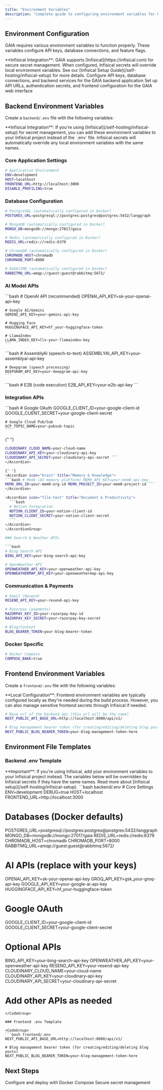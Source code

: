 ```yaml
---
title: "Environment Variables"
description: "Complete guide to configuring environment variables for GAIA"
---
```


## Environment Configuration

GAIA requires various environment variables to function properly. These variables configure API keys, database connections, and feature flags.

<Info>
**Infisical Integration**: GAIA supports [Infisical](https://infisical.com) for secure secret management. When configured, Infisical secrets will override local environment variables. See our [Infisical Setup Guide](/self-hosting/infisical-setup) for more details.
</Info>

<CardGroup cols={2}>
  <Card title="Backend Environment Variables">
    Configure API keys, database connections, and backend services for the GAIA backend application
  </Card>
  <Card title="Frontend Environment Variables">
    Set up API URLs, authentication secrets, and frontend configuration for the GAIA web interface
  </Card>
</CardGroup>


## Backend Environment Variables

Create a `backend/.env` file with the following variables:

<Note>
**Infisical Integration**: If you're using [Infisical](/self-hosting/infisical-setup) for secret management, you can add these environment variables to your Infisical project instead of the `.env` file. Infisical secrets will automatically override any local environment variables with the same names.
</Note>

### Core Application Settings

```bash
# Application Environment
ENV=development
HOST=localhost
FRONTEND_URL=http://localhost:3000
DISABLE_PROFILING=true
```

### Database Configuration

```bash
# PostgreSQL (automatically configured in Docker)
POSTGRES_URL=postgresql://postgres:postgres@postgres:5432/langgraph

# MongoDB (automatically configured in Docker)
MONGO_DB=mongodb://mongo:27017/gaia

# Redis (automatically configured in Docker)
REDIS_URL=redis://redis:6379

# ChromaDB (automatically configured in Docker)
CHROMADB_HOST=chromadb
CHROMADB_PORT=8000

# RabbitMQ (automatically configured in Docker)
RABBITMQ_URL=amqp://guest:guest@rabbitmq:5672/
```

### AI Model APIs

<AccordionGroup>
  <Accordion icon="brain" title="OpenAI & Language Models">
    ```bash
    # OpenAI API (recommended)
    OPENAI_API_KEY=sk-your-openai-api-key

    # Google AI/Gemini
    GEMINI_API_KEY=your-gemini-api-key

    # Hugging Face
    HUGGINGFACE_API_KEY=hf_your-huggingface-token

    # LlamaIndex
    LLAMA_INDEX_KEY=llx-your-llamaindex-key
    ```

  </Accordion>

  <Accordion icon="microphone" title="Speech & Audio APIs">
    ```bash
    # AssemblyAI (speech-to-text)
    ASSEMBLYAI_API_KEY=your-assemblyai-api-key

    # Deepgram (speech processing)
    DEEPGRAM_API_KEY=your-deepgram-api-key
    ```

  </Accordion>

  <Accordion icon="code" title="Code Execution">
    ```bash
    # E2B (code execution)
    E2B_API_KEY=your-e2b-api-key
    ```
  </Accordion>
</AccordionGroup>

### Integration APIs

<AccordionGroup>
  <Accordion icon="google" title="Google Services">
    ```bash
    # Google OAuth
    GOOGLE_CLIENT_ID=your-google-client-id
    GOOGLE_CLIENT_SECRET=your-google-client-secret

    # Google Cloud Pub/Sub
    GCP_TOPIC_NAME=your-pubsub-topic
    ```

  </Accordion>

{" "}
<Accordion icon="cloud" title="Cloud Services">
  ```bash # Cloudinary (image/video management)
  CLOUDINARY_CLOUD_NAME=your-cloud-name
  CLOUDINARY_API_KEY=your-cloudinary-api-key
  CLOUDINARY_API_SECRET=your-cloudinary-api-secret ```
</Accordion>

{" "}
<Accordion icon="brain" title="Memory & Knowledge">
  ```bash # Mem0 (AI memory platform) MEM0_API_KEY=your-mem0-api-key
  MEM0_ORG_ID=your-mem0-org-id MEM0_PROJECT_ID=your-mem0-project-id ```
</Accordion>

  <Accordion icon="file-text" title="Document & Productivity">
    ```bash
    # Notion Integration
    NOTION_CLIENT_ID=your-notion-client-id
    NOTION_CLIENT_SECRET=your-notion-client-secret
    ```
  </Accordion>
</AccordionGroup>

### Search & Weather APIs

```bash
# Bing Search API
BING_API_KEY=your-bing-search-api-key

# OpenWeather API
OPENWEATHER_API_KEY=your-openweather-api-key
OPENWEATHERMAP_API_KEY=your-openweathermap-api-key
```

### Communication & Payments

```bash
# Email (Resend)
RESEND_API_KEY=your-resend-api-key

# Razorpay (payments)
RAZORPAY_KEY_ID=your-razorpay-key-id
RAZORPAY_KEY_SECRET=your-razorpay-key-secret

# Blog/Content
BLOG_BEARER_TOKEN=your-blog-bearer-token
```

### Docker Specific

```bash
# Docker Compose
COMPOSE_BAKE=true
```

## Frontend Environment Variables

Create a `frontend/.env` file with the following variables:

<Note>
**Local Configuration**: Frontend environment variables are typically configured locally as they're needed during the build process. However, you can also manage sensitive frontend secrets through Infisical if needed.
</Note>

```bash
# Base url of the backend api (this url will be the same)
NEXT_PUBLIC_API_BASE_URL=http://localhost:8000/api/v1/

# Blog management bearer token (for creating/editing/deleting blog posts)
NEXT_PUBLIC_BLOG_BEARER_TOKEN=your-blog-management-token-here
```

## Environment File Templates

### Backend .env Template

<Note>
**Important**: If you're using Infisical, add your environment variables to your Infisical project instead. The variables below will be overridden by Infisical secrets if they have the same names. Read more about [Infisical setup](/self-hosting/infisical-setup).
</Note>

<CodeGroup>
```bash backend/.env
# Core Settings
ENV=development
DEBUG=true
HOST=localhost
FRONTEND_URL=http://localhost:3000

# Databases (Docker defaults)

POSTGRES_URL=postgresql://postgres:postgres@postgres:5432/langgraph
MONGO_DB=mongodb://mongo:27017/gaia
REDIS_URL=redis://redis:6379
CHROMADB_HOST=chromadb
CHROMADB_PORT=8000
RABBITMQ_URL=amqp://guest:guest@rabbitmq:5672/

# AI APIs (replace with your keys)

OPENAI_API_KEY=sk-your-openai-api-key
GROQ_API_KEY=gsk_your-groq-api-key
GOOGLE_API_KEY=your-google-ai-api-key
HUGGINGFACE_API_KEY=hf_your-huggingface-token

# Google OAuth

GOOGLE_CLIENT_ID=your-google-client-id
GOOGLE_CLIENT_SECRET=your-google-client-secret

# Optional APIs

BING_API_KEY=your-bing-search-api-key
OPENWEATHER_API_KEY=your-openweather-api-key
RESEND_API_KEY=your-resend-api-key
CLOUDINARY_CLOUD_NAME=your-cloud-name
CLOUDINARY_API_KEY=your-cloudinary-api-key
CLOUDINARY_API_SECRET=your-cloudinary-api-secret

# Add other APIs as needed

````
</CodeGroup>

### Frontend .env Template

<CodeGroup>
```bash frontend/.env
NEXT_PUBLIC_API_BASE_URL=http://localhost:8000/api/v1/

# Blog management bearer token (for creating/editing/deleting blog posts)
NEXT_PUBLIC_BLOG_BEARER_TOKEN=your-blog-management-token-here
````

</CodeGroup>


## Next Steps

<CardGroup cols={2}>
  <Card title="Docker Setup" icon="docker" href="/self-hosting/docker-setup">
    Configure and deploy with Docker Compose
  </Card>
  <Card
    title="Infisical Setup"
    icon="shield-check"
    href="/self-hosting/infisical-setup"
  >
    Secure secret management
  </Card>
</CardGroup>
